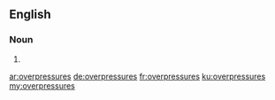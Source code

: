 ==English==

===Noun===
{{head|en|plural}}

# {{plural of|overpressure|lang=en|nocat=1}}

[[ar:overpressures]]
[[de:overpressures]]
[[fr:overpressures]]
[[ku:overpressures]]
[[my:overpressures]]